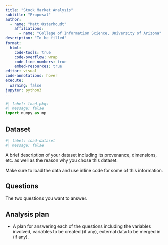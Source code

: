 ```yaml
---
title: "Stock Market Analysis"
subtitle: "Proposal"
author: 
  - name: "Matt Osterhoudt"
    affiliations:
      - name: "College of Information Science, University of Arizona"
description: "To be filled"
format:
  html:
    code-tools: true
    code-overflow: wrap
    code-line-numbers: true
    embed-resources: true
editor: visual
code-annotations: hover
execute:
  warning: false
jupyter: python3
---
```


```python
#| label: load-pkgs
#| message: false
import numpy as np
```

## Dataset

```python
#| label: load-dataset
#| message: false
```

A brief description of your dataset including its provenance, dimensions, etc. as well as the reason why you chose this dataset.

Make sure to load the data and use inline code for some of this information.

## Questions

The two questions you want to answer.

## Analysis plan

-   A plan for answering each of the questions including the variables involved, variables to be created (if any), external data to be merged in (if any).
